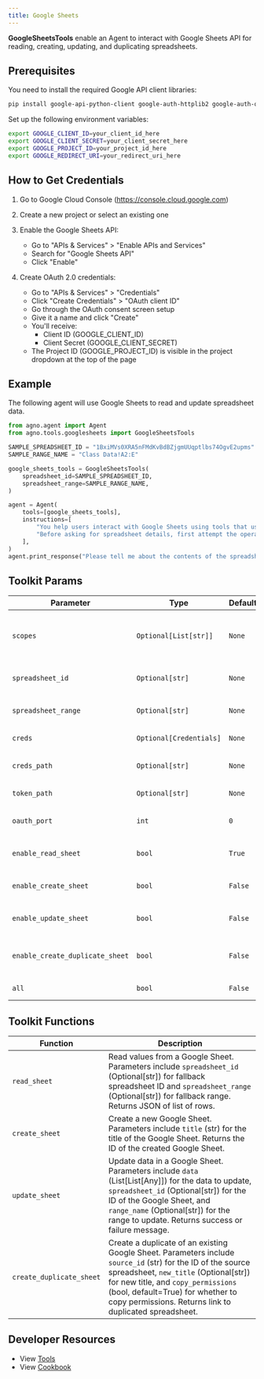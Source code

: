 ```yaml
---
title: Google Sheets
---
```


**GoogleSheetsTools** enable an Agent to interact with Google Sheets API for reading, creating, updating, and duplicating spreadsheets.

## Prerequisites

You need to install the required Google API client libraries:

```bash
pip install google-api-python-client google-auth-httplib2 google-auth-oauthlib
```

Set up the following environment variables:

```bash
export GOOGLE_CLIENT_ID=your_client_id_here
export GOOGLE_CLIENT_SECRET=your_client_secret_here
export GOOGLE_PROJECT_ID=your_project_id_here
export GOOGLE_REDIRECT_URI=your_redirect_uri_here
```

## How to Get Credentials

1. Go to Google Cloud Console (https://console.cloud.google.com)
2. Create a new project or select an existing one
3. Enable the Google Sheets API:
   - Go to "APIs & Services" > "Enable APIs and Services"
   - Search for "Google Sheets API"
   - Click "Enable"

4. Create OAuth 2.0 credentials:
   - Go to "APIs & Services" > "Credentials"
   - Click "Create Credentials" > "OAuth client ID"
   - Go through the OAuth consent screen setup
   - Give it a name and click "Create"
   - You'll receive:
     * Client ID (GOOGLE_CLIENT_ID)
     * Client Secret (GOOGLE_CLIENT_SECRET)
   - The Project ID (GOOGLE_PROJECT_ID) is visible in the project dropdown at the top of the page

## Example

The following agent will use Google Sheets to read and update spreadsheet data.

```python cookbook/tools/googlesheets_tools.py
from agno.agent import Agent
from agno.tools.googlesheets import GoogleSheetsTools

SAMPLE_SPREADSHEET_ID = "1BxiMVs0XRA5nFMdKvBdBZjgmUUqptlbs74OgvE2upms"
SAMPLE_RANGE_NAME = "Class Data!A2:E"

google_sheets_tools = GoogleSheetsTools(
    spreadsheet_id=SAMPLE_SPREADSHEET_ID,
    spreadsheet_range=SAMPLE_RANGE_NAME,
)

agent = Agent(
    tools=[google_sheets_tools],
    instructions=[
        "You help users interact with Google Sheets using tools that use the Google Sheets API",
        "Before asking for spreadsheet details, first attempt the operation as the user may have already configured the ID and range in the constructor",
    ],
)
agent.print_response("Please tell me about the contents of the spreadsheet")

```

## Toolkit Params

| Parameter                       | Type                        | Default | Description                                                                 |
| ------------------------------- | --------------------------- | ------- | --------------------------------------------------------------------------- |
| `scopes`                        | `Optional[List[str]]`       | `None`  | Custom OAuth scopes. If None, uses write scope by default.                 |
| `spreadsheet_id`                | `Optional[str]`             | `None`  | ID of the target spreadsheet.                                              |
| `spreadsheet_range`             | `Optional[str]`             | `None`  | Range within the spreadsheet.                                              |
| `creds`                         | `Optional[Credentials]`     | `None`  | Pre-existing credentials.                                                   |
| `creds_path`                    | `Optional[str]`             | `None`  | Path to credentials file.                                                   |
| `token_path`                    | `Optional[str]`             | `None`  | Path to token file.                                                         |
| `oauth_port`                    | `int`                       | `0`     | Port to use for OAuth authentication.                                       |
| `enable_read_sheet`             | `bool`                      | `True`  | Enable reading from a sheet.                                                |
| `enable_create_sheet`           | `bool`                      | `False` | Enable creating a sheet.                                                    |
| `enable_update_sheet`           | `bool`                      | `False` | Enable updating a sheet.                                                    |
| `enable_create_duplicate_sheet` | `bool`                      | `False` | Enable creating a duplicate sheet.                                          |
| `all`                           | `bool`                      | `False` | Enable all tools.                                                           |

## Toolkit Functions

| Function                | Description                                                                                                                                                                     |
| ----------------------- | ------------------------------------------------------------------------------------------------------------------------------------------------------------------------------- |
| `read_sheet`            | Read values from a Google Sheet. Parameters include `spreadsheet_id` (Optional[str]) for fallback spreadsheet ID and `spreadsheet_range` (Optional[str]) for fallback range. Returns JSON of list of rows. |
| `create_sheet`          | Create a new Google Sheet. Parameters include `title` (str) for the title of the Google Sheet. Returns the ID of the created Google Sheet.                                      |
| `update_sheet`          | Update data in a Google Sheet. Parameters include `data` (List[List[Any]]) for the data to update, `spreadsheet_id` (Optional[str]) for the ID of the Google Sheet, and `range_name` (Optional[str]) for the range to update. Returns success or failure message. |
| `create_duplicate_sheet`| Create a duplicate of an existing Google Sheet. Parameters include `source_id` (str) for the ID of the source spreadsheet, `new_title` (Optional[str]) for new title, and `copy_permissions` (bool, default=True) for whether to copy permissions. Returns link to duplicated spreadsheet. |

## Developer Resources

- View [Tools](https://github.com/agno-agi/agno/blob/main/libs/agno/agno/tools/googlesheets.py)
- View [Cookbook](https://github.com/agno-agi/agno/tree/main/cookbook/tools/googlesheets_tools.py)